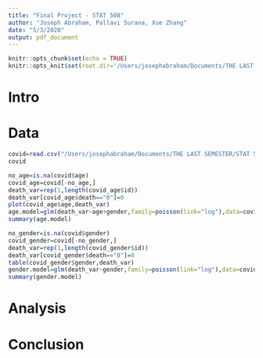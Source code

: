 ```yaml
---
title: "Final Project - STAT 508"
author: "Joseph Abraham, Pallavi Surana, Xue Zhang"
date: "5/3/2020"
output: pdf_document
---
```


```r
knitr::opts_chunk$set(echo = TRUE)
knitr::opts_knit$set(root.dir='/Users/josephabraham/Documents/THE LAST SEMESTER/STAT 581/restatisticalconsultingm_a_s_capstone/')
```

# Intro



# Data

```r
covid=read.csv("/Users/josephabraham/Documents/THE LAST SEMESTER/STAT 508/Final Project/novel-corona-virus-2019-dataset/COVID19_line_list_data.csv",header = TRUE)
covid
```

```r
no_age=is.na(covid$age)
covid_age=covid[-no_age,]
death_var=rep(1,length(covid_age$id))
death_var[covid_age$death=="0"]=0
plot(covid_age$age,death_var)
age.model=glm(death_var~age+gender,family=poisson(link="log"),data=covid_age)
summary(age.model)
```

```r
no_gender=is.na(covid$gender)
covid_gender=covid[-no_gender,]
death_var=rep(1,length(covid_gender$id))
death_var[covid_gender$death=="0"]=0
table(covid_gender$gender,death_var)
gender.model=glm(death_var~gender,family=poisson(link="log"),data=covid_gender)
summary(gender.model)
```



# Analysis

# Conclusion